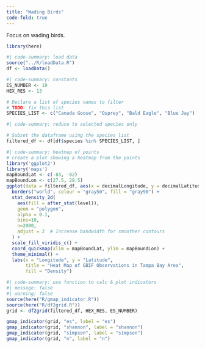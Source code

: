 ```yaml
---
title: "Wading Birds"
code-fold: true
---
```


Focus on wading birds.


```r
library(here)
```

```r
#| code-summary: load data
source("../R/loadData.R")
df <- loadData()
```

```r
#| code-summary: constants
ES_NUMBER <- 10
HEX_RES <- 13

# Declare a list of species names to filter
# TODO: fix this list
SPECIES_LIST <- c("Canada Goose", "Osprey", "Bald Eagle", "Blue Jay")
```


```r
#| code-summary: reduce to selected species only

# Subset the dataframe using the species list
filtered_df <- df[df$species %in% SPECIES_LIST, ]
```

```R
#| code-summary: heatmap of points
# create a plot showing a heatmap from the points
library('ggplot2')
library('maps')
mapBoundLat <- c(-83, -82)
mapBoundLon <- c(27.5, 28.5)
ggplot(data = filtered_df, aes(x = decimalLongitude, y = decimalLatitude)) +
  borders("world", colour = "gray50", fill = "gray90") +
  stat_density_2d(
    aes(fill = after_stat(level)), 
    geom = "polygon", 
    alpha = 0.1, 
    bins=10,
    n=2000,
    adjust = 2  # Increase bandwidth for smoother contours
  ) +
  scale_fill_viridis_c() +
  coord_quickmap(xlim = mapBoundLat, ylim = mapBoundLon) +
  theme_minimal() +
  labs(x = "Longitude", y = "Latitude", 
       title = "Heat Map of GBIF Observations in Tampa Bay Area",
       fill = "Density")
```

```r
#| code-summary: use function to calc & plot indicators
#| message: false
#| warning: false
source(here("R/gmap_indicator.R"))
source(here("R/df2grid.R"))
grid <- df2grid(filtered_df, HEX_RES, ES_NUMBER)

gmap_indicator(grid, "es", label = "es")
gmap_indicator(grid, "shannon", label = "shannon")
gmap_indicator(grid, "simpson", label = "simpson")
gmap_indicator(grid, "n", label = "n")

```